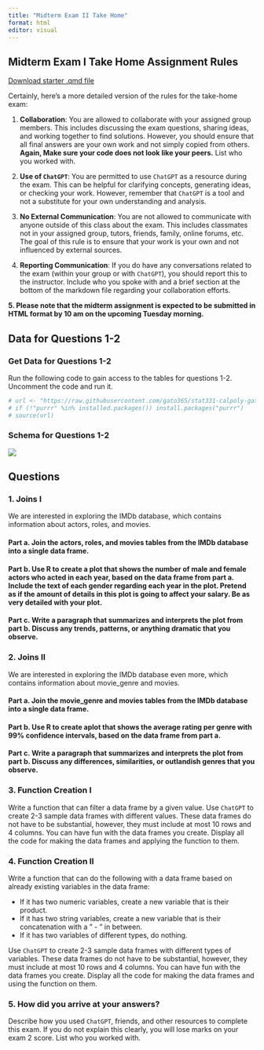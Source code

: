 ```yaml
---
title: "Midterm Exam II Take Home"
format: html
editor: visual
---
```


## Midterm Exam I Take Home Assignment Rules

[Download starter .qmd file](take_home_exam_2.qmd)

Certainly, here's a more detailed version of the rules for the take-home exam:

1.  **Collaboration**: You are allowed to collaborate with your assigned group members. This includes discussing the exam questions, sharing ideas, and working together to find solutions. However, you should ensure that all final answers are your own work and not simply copied from others. **Again, Make sure your code does not look like your peers.** List who you worked with.

2.  **Use of `ChatGPT`**: You are permitted to use `ChatGPT` as a resource during the exam. This can be helpful for clarifying concepts, generating ideas, or checking your work. However, remember that `ChatGPT` is a tool and not a substitute for your own understanding and analysis.

3.  **No External Communication**: You are not allowed to communicate with anyone outside of this class about the exam. This includes classmates not in your assigned group, tutors, friends, family, online forums, etc. The goal of this rule is to ensure that your work is your own and not influenced by external sources.

4.  **Reporting Communication**: If you do have any conversations related to the exam (within your group or with `ChatGPT`), you should report this to the instructor. Include who you spoke with and a brief section at the bottom of the markdown file regarding your collaboration efforts.

**5. Please note that the midterm assignment is expected to be submitted in HTML format by 10 am on the upcoming Tuesday morning.**

## Data for Questions 1-2

### Get Data for Questions 1-2


Run the following code to gain access to the tables for questions 1-2. Uncomment the code and run it. 
```r


# url <- "https://raw.githubusercontent.com/gato365/stat331-calpoly-gato365/master/midterms/midterm-exam-2/take-home-exam-2/gather-imdb-movies.R"
# if (!"purrr" %in% installed.packages()) install.packages("purrr")
# source(url)

```

### Schema for Questions 1-2

![](images/schema_movie_db_image.png){fig-align="center"}





## Questions

### 1. Joins I

We are interested in exploring the IMDb database, which contains information about actors, roles, and movies.

#### Part a. Join the actors, roles, and movies tables from the IMDb database into a single data frame.

#### Part b. Use R to create a plot that shows the number of male and female actors who acted in each year, based on the data frame from part a. Include the text of each gender regarding each year in the plot. Pretend as if the amount of details in this plot is going to affect your salary. Be as very detailed with your plot.

#### Part c. Write a paragraph that summarizes and interprets the plot from part b. Discuss any trends, patterns, or anything dramatic that you observe.

### 2. Joins II

We are interested in exploring the IMDb database even more, which contains information about movie_genre and movies.

#### Part a. Join the movie_genre and movies tables from the IMDb database into a single data frame.

#### Part b. Use R to create aplot that shows the average rating per genre with 99% confidence intervals, based on the data frame from part a.

#### Part c. Write a paragraph that summarizes and interprets the plot from part b. Discuss any differences, similarities, or outlandish genres that you observe.

### 3. Function Creation I

Write a function that can filter a data frame by a given value. Use `ChatGPT` to create 2-3 sample data frames with different values. These data frames do not have to be substantial, however, they must include at most 10 rows and 4 columns. You can have fun with the data frames you create. Display all the code for making the data frames and applying the function to them.

### 4. Function Creation II

Write a function that can do the following with a data frame based on already existing variables in the data frame:

-   If it has two numeric variables, create a new variable that is their product.
-   If it has two string variables, create a new variable that is their concatenation with a " - " in between.
-   If it has two variables of different types, do nothing.

Use `ChatGPT` to create 2-3 sample data frames with different types of variables. These data frames do not have to be substantial, however, they must include at most 10 rows and 4 columns. You can have fun with the data frames you create. Display all the code for making the data frames and using the function on them.

### 5. How did you arrive at your answers?

Describe how you used `ChatGPT`, friends, and other resources to complete this exam. If you do not explain this clearly, you will lose marks on your exam 2 score. List who you worked with.
